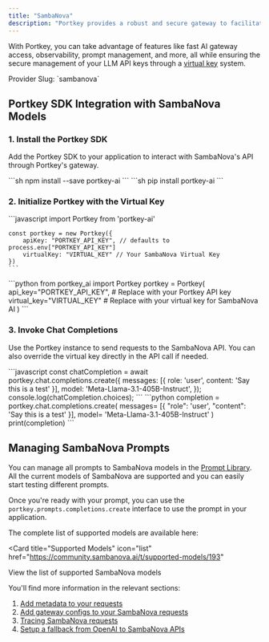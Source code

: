 ```yaml
---
title: "SambaNova"
description: "Portkey provides a robust and secure gateway to facilitate the integration of various Large Language Models (LLMs) into your applications, including [SambaNova AI](https://sambanova.ai/)."
---
```



With Portkey, you can take advantage of features like fast AI gateway access, observability, prompt management, and more, all while ensuring the secure management of your LLM API keys through a [virtual key](/product/ai-gateway/virtual-keys) system.

<Note>
Provider Slug: `sambanova`
</Note>

## Portkey SDK Integration with SambaNova Models

### **1. Install the Portkey SDK**

Add the Portkey SDK to your application to interact with SambaNova's API through Portkey's gateway.

<Tabs>
  <Tab title="NodeJS">
    ```sh
    npm install --save portkey-ai
    ```
  </Tab>
  <Tab title="Python">
    ```sh
    pip install portkey-ai
    ```
  </Tab>
</Tabs>

### **2. Initialize Portkey with the Virtual Key**

<Tabs>
  <Tab title="NodeJS SDK">
    ```javascript
    import Portkey from 'portkey-ai'

    const portkey = new Portkey({
        apiKey: "PORTKEY_API_KEY", // defaults to process.env["PORTKEY_API_KEY"]
        virtualKey: "VIRTUAL_KEY" // Your SambaNova Virtual Key
    })
    ```
  </Tab>
  <Tab title="Python SDK">
    ```python
    from portkey_ai import Portkey
    portkey = Portkey(
        api_key="PORTKEY_API_KEY",  # Replace with your Portkey API key
        virtual_key="VIRTUAL_KEY"   # Replace with your virtual key for SambaNova AI
    )
    ```
  </Tab>
</Tabs>

### **3. Invoke Chat Completions**

Use the Portkey instance to send requests to the SambaNova API. You can also override the virtual key directly in the API call if needed.

<Tabs>
  <Tab title="NodeJS SDK">
    ```javascript
    const chatCompletion = await portkey.chat.completions.create({
        messages: [{ role: 'user', content: 'Say this is a test' }],
        model: 'Meta-Llama-3.1-405B-Instruct',
    });
    console.log(chatCompletion.choices);
    ```
  </Tab>
  <Tab title="Python SDK">
    ```python
    completion = portkey.chat.completions.create(
        messages= [{ "role": 'user', "content": 'Say this is a test' }],
        model= 'Meta-Llama-3.1-405B-Instruct'
    )
    print(completion)
    ```
  </Tab>
</Tabs>

## Managing SambaNova Prompts

You can manage all prompts to SambaNova models in the [Prompt Library](/product/prompt-library). All the current models of SambaNova are supported and you can easily start testing different prompts.

Once you're ready with your prompt, you can use the `portkey.prompts.completions.create` interface to use the prompt in your application.

The complete list of supported models are available here:

<Card
  title="Supported Models"
  icon="list"
  href="https://community.sambanova.ai/t/supported-models/193"
>
  View the list of supported SambaNova models
</Card>

You'll find more information in the relevant sections:

1. [Add metadata to your requests](/product/observability/metadata)
2. [Add gateway configs to your SambaNova requests](/product/ai-gateway/configs)
3. [Tracing SambaNova requests](/product/observability/traces)
4. [Setup a fallback from OpenAI to SambaNova APIs](/product/ai-gateway/fallbacks)
